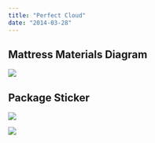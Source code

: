 ```yaml
---
title: "Perfect Cloud"
date: "2014-03-28"
---
```



## Mattress Materials Diagram

![](https://bradford.digital/bradford-digital/wp-content/uploads/perfect-cloud_mattress-diagram.png)

## Package Sticker

![](https://bradford.digital/bradford-digital/wp-content/uploads/perfect-cloud_packaging-sticker.png)

![](https://bradford.digital/bradford-digital/wp-content/uploads/perfect-cloud_packaging-mockup-wide.png)
